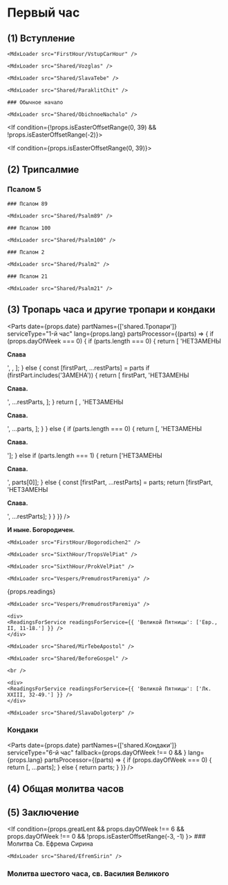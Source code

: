 
# Первый час

## (1) Вступление

<If condition={props.isEasterOffsetRange(-2)}>
    
    <MdxLoader src="FirstHour/VstupCarHour" />

    <MdxLoader src="Shared/Vozglas" />

    <MdxLoader src="Shared/SlavaTebe" />

    <MdxLoader src="Shared/ParaklitChit" />

    ### Обычное начало

    <MdxLoader src="Shared/ObichnoeNachalo" />
    
</If>

<If condition={!props.isEasterOffsetRange(0, 39) && !props.isEasterOffsetRange(-2)}>
    <MdxLoader src="Shared/Pridite3" />
</If>

<If condition={props.isEasterOffsetRange(0, 39)}>
    <MdxLoader src="Shared/EasterTroparion3x" chitaetsa />
</If>

## (2) Трипсалмие

### Псалом 5

<MdxLoader src="Shared/Psalm5" />

<If condition={!props.isEasterOffsetRange(-2)}>
    
    ### Псалом 89
    
    <MdxLoader src="Shared/Psalm89" />

    ### Псалом 100
    
    <MdxLoader src="Shared/Psalm100" />
    
</If>

<If condition={props.isEasterOffsetRange(-2)}>
    
    ### Псалом 2
    
    <MdxLoader src="Shared/Psalm2" />

    ### Псалом 21
    
    <MdxLoader src="Shared/Psalm21" />
    
</If>

<MdxLoader src="Shared/AfterTripsalm" />

<MdxLoader src="Shared/GospodiPomiluy3" />

## (3) Тропарь часа и другие тропари и кондаки

<Parts
    date={props.date}
    partNames={['shared.Тропари']}
    serviceType="1-й час"
    lang={props.lang}
    partsProcessor={(parts) => {
        if (props.dayOfWeek === 0) {
            if (parts.length === 0) {
                return [
                    'НЕТЗАМЕНЫ<p><strong>Слава</strong></p>',
                    <SundayTroparions date={props.date} day={props.day} />,
                ];
            } else {
                const [firstPart, ...restParts] = parts
                if (firstPart.includes('ЗАМЕНА')) {
                    return [
                        firstPart,
                        'НЕТЗАМЕНЫ<p><strong>Слава.</strong></p>',
                        ...restParts,
                    ];
                }
                return [
                    <SundayTroparions date={props.date} day={props.day} />,
                    'НЕТЗАМЕНЫ<p><strong>Слава.</strong></p>',
                    ...parts,
                ];
            }
        } else {
            if (parts.length === 0) {
                return [<Tropar1Chasa />, 'НЕТЗАМЕНЫ<p><strong>Слава.</strong></p>'];
            } else if (parts.length === 1) {
                return ['НЕТЗАМЕНЫ<p><strong>Слава.</strong></p>', parts[0]];
            } else {
                const [firstPart, ...restParts] = parts;
                return [firstPart, 'НЕТЗАМЕНЫ<p><strong>Слава.</strong></p>', ...restParts];
            }
        }
    }}
/>

**И ныне. Богородичен.**

<MdxLoader src="FirstHour/Bogorodichen" />

<If condition={!props.isEasterOffsetRange(-2)}>

    <MdxLoader src="FirstHour/Bogorodichen2" />

</If>

<If condition={props.isEasterOffsetRange(-2)}>
    
    <MdxLoader src="SixthHour/TropsVelPiat" />
    
    <MdxLoader src="SixthHour/ProkVelPiat" />
    
    <MdxLoader src="Vespers/PremudrostParemiya" />
    
</If>
    
{props.readings}

<If condition={props.isEasterOffsetRange(-2)}>
    
    <MdxLoader src="Vespers/PremudrostParemiya" />
    
    <div>
    <ReadingsForService readingsForService={{ 'Великой Пятницы': ['Евр., II, 11-18.'] }} />
    </div>

    <MdxLoader src="Shared/MirTebeApostol" />
    
    <MdxLoader src="Shared/BeforeGospel" />
    
    <br />
    
    <div>
    <ReadingsForService readingsForService={{ 'Великой Пятницы': ['Лк. XXIII, 32-49.'] }} />
    </div>
    
    <MdxLoader src="Shared/SlavaDolgoterp" />

</If>

<MdxLoader src="SixthHour/Tropar6Chasa2" />

<MdxLoader src="Shared/STrisvatogo" />

### Кондаки

<Parts
    date={props.date}
    partNames={['shared.Кондаки']}
    serviceType="6-й час"
    fallback={props.dayOfWeek !== 0 && <MdxLoader src="SixthHour/Kondaks" dayOfWeek={props.dayOfWeek} />}
    lang={props.lang}
    partsProcessor={(parts) => {
        if (props.dayOfWeek === 0) {
            return [<SundayKondacs date={props.date} day={props.day} />, ...parts];
        } else {
            return parts;
        }
    }}
/>

<MdxLoader src="Shared/GospodiPomiluy40" />

## (4) Общая молитва часов

<MdxLoader src="Shared/MolitvaChasov" />

## (5) Заключение

<MdxLoader src="Shared/ZakluchenieChasov" isEasterOffsetRange={props.isEasterOffsetRange} />

<If condition={props.greatLent && props.dayOfWeek !== 6 && props.dayOfWeek !== 0 && !props.isEasterOffsetRange(-3, -1) }>
    ### Молитва Св. Ефрема Сирина

    <MdxLoader src="Shared/EfremSirin" />

</If>

### Молитва шестого часа, св. Василия Великого

<MdxLoader src="SixthHour/Molitva6Chasa" />
